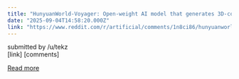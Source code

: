 ```yaml
---
title: "HunyuanWorld-Voyager: Open-weight AI model that generates 3D-consistent video sequences from a single image"
date: "2025-09-04T14:58:20.000Z"
link: "https://www.reddit.com/r/artificial/comments/1n8ci86/hunyuanworldvoyager_openweight_ai_model_that/"
---
```


submitted by    /u/tekz  
 [link]   [comments]

[Read more](https://www.reddit.com/r/artificial/comments/1n8ci86/hunyuanworldvoyager_openweight_ai_model_that/)
